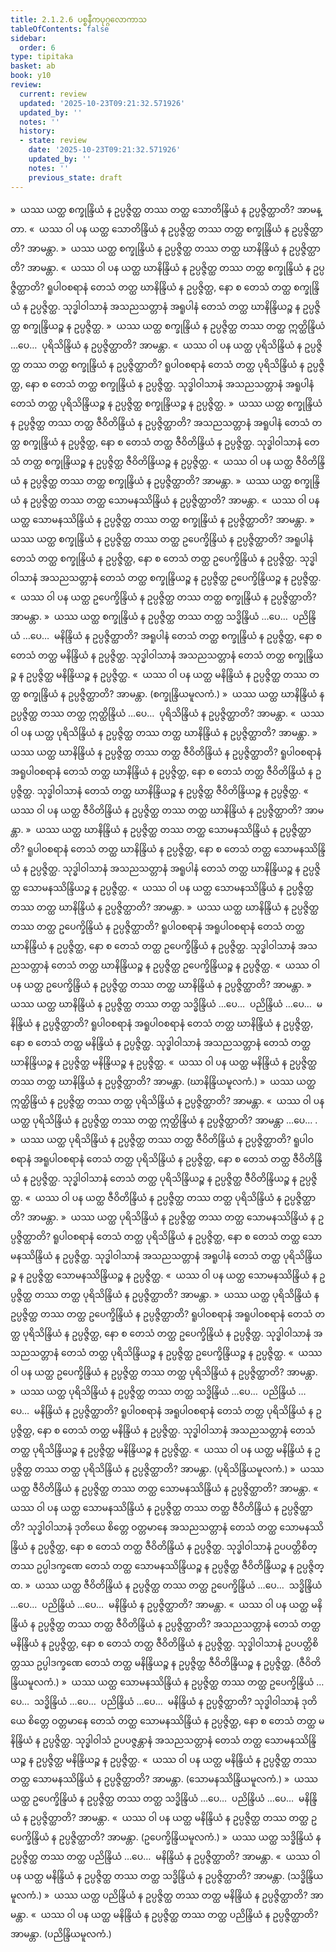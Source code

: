 ```yaml
---
title: 2.1.2.6 ပစ္စနီကပုဂ္ဂလောကာသ
tableOfContents: false
sidebar:
  order: 6
type: tipitaka
basket: ab
book: y10
review:
  current: review
  updated: '2025-10-23T09:21:32.571926'
  updated_by: ''
  notes: ''
  history:
  - state: review
    date: '2025-10-23T09:21:32.571926'
    updated_by: ''
    notes: ''
    previous_state: draft
---
```



<ReviewStatus review={frontmatter.review} showDetails={true} />

<HypothesisAnnotation frontmatter={frontmatter} />

<DynamicBreadcrumb />

<Division number="272" book="y10" e="ch" v="35" p="179">

<Paragraph number="2354" book="y10">
»  ယဿ ယတ္ထ စက္ခုန္ဒြိယံ န ဥပ္ပဇ္ဇိတ္ထ တဿ တတ္ထ သောတိန္ဒြိယံ န ဥပ္ပဇ္ဇိတ္ထာတိ? အာမန္တာ.
</Paragraph>

<Paragraph number="2355" book="y10">
«  ယဿ ဝါ ပန ယတ္ထ သောတိန္ဒြိယံ န ဥပ္ပဇ္ဇိတ္ထ တဿ တတ္ထ စက္ခုန္ဒြိယံ န ဥပ္ပဇ္ဇိတ္ထာတိ? အာမန္တာ.
</Paragraph>

<Paragraph number="2356" book="y10">
»  ယဿ ယတ္ထ စက္ခုန္ဒြိယံ န ဥပ္ပဇ္ဇိတ္ထ တဿ တတ္ထ ဃာနိန္ဒြိယံ န ဥပ္ပဇ္ဇိတ္ထာတိ? အာမန္တာ.
</Paragraph>

<Paragraph number="2357" book="y10">
«  ယဿ ဝါ ပန ယတ္ထ ဃာနိန္ဒြိယံ န ဥပ္ပဇ္ဇိတ္ထ တဿ တတ္ထ စက္ခုန္ဒြိယံ န ဥပ္ပဇ္ဇိတ္ထာတိ?
</Paragraph>

<Paragraph number="2358" book="y10">
ရူပါဝစရာနံ တေသံ တတ္ထ ဃာနိန္ဒြိယံ န ဥပ္ပဇ္ဇိတ္ထ, နော စ တေသံ တတ္ထ စက္ခုန္ဒြိယံ န ဥပ္ပဇ္ဇိတ္ထ. သုဒ္ဓါဝါသာနံ အသညသတ္တာနံ အရူပါနံ တေသံ တတ္ထ ဃာနိန္ဒြိယဉ္စ န ဥပ္ပဇ္ဇိတ္ထ စက္ခုန္ဒြိယဉ္စ န ဥပ္ပဇ္ဇိတ္ထ.
</Paragraph>

<Paragraph number="2359" book="y10">
»  ယဿ ယတ္ထ စက္ခုန္ဒြိယံ န ဥပ္ပဇ္ဇိတ္ထ တဿ တတ္ထ ဣတ္ထိန္ဒြိယံ …ပေ…  ပုရိသိန္ဒြိယံ န ဥပ္ပဇ္ဇိတ္ထာတိ? အာမန္တာ.
</Paragraph>

<Paragraph number="2360" book="y10">
«  ယဿ ဝါ ပန ယတ္ထ ပုရိသိန္ဒြိယံ န ဥပ္ပဇ္ဇိတ္ထ တဿ တတ္ထ စက္ခုန္ဒြိယံ န ဥပ္ပဇ္ဇိတ္ထာတိ?
</Paragraph>

<Paragraph number="2361" book="y10">
ရူပါဝစရာနံ တေသံ တတ္ထ ပုရိသိန္ဒြိယံ န ဥပ္ပဇ္ဇိတ္ထ, နော စ တေသံ တတ္ထ စက္ခုန္ဒြိယံ န ဥပ္ပဇ္ဇိတ္ထ. သုဒ္ဓါဝါသာနံ အသညသတ္တာနံ အရူပါနံ တေသံ တတ္ထ ပုရိသိန္ဒြိယဉ္စ န ဥပ္ပဇ္ဇိတ္ထ စက္ခုန္ဒြိယဉ္စ န ဥပ္ပဇ္ဇိတ္ထ.
</Paragraph>

<Paragraph number="2362" book="y10">
»  ယဿ ယတ္ထ စက္ခုန္ဒြိယံ န ဥပ္ပဇ္ဇိတ္ထ တဿ တတ္ထ ဇီဝိတိန္ဒြိယံ န ဥပ္ပဇ္ဇိတ္ထာတိ?
</Paragraph>

<Paragraph number="2363" book="y10">
အသညသတ္တာနံ အရူပါနံ တေသံ တတ္ထ စက္ခုန္ဒြိယံ န ဥပ္ပဇ္ဇိတ္ထ, နော စ တေသံ တတ္ထ ဇီဝိတိန္ဒြိယံ န ဥပ္ပဇ္ဇိတ္ထ. သုဒ္ဓါဝါသာနံ တေသံ တတ္ထ စက္ခုန္ဒြိယဉ္စ န ဥပ္ပဇ္ဇိတ္ထ ဇီဝိတိန္ဒြိယဉ္စ န ဥပ္ပဇ္ဇိတ္ထ.
</Paragraph>

<Paragraph number="2364" book="y10">
«  ယဿ ဝါ ပန ယတ္ထ ဇီဝိတိန္ဒြိယံ န ဥပ္ပဇ္ဇိတ္ထ တဿ တတ္ထ စက္ခုန္ဒြိယံ န ဥပ္ပဇ္ဇိတ္ထာတိ? အာမန္တာ.
</Paragraph>

<Paragraph number="2365" book="y10">
»  ယဿ ယတ္ထ စက္ခုန္ဒြိယံ န ဥပ္ပဇ္ဇိတ္ထ တဿ တတ္ထ သောမနဿိန္ဒြိယံ န ဥပ္ပဇ္ဇိတ္ထာတိ? အာမန္တာ.
</Paragraph>

<Paragraph number="2366" book="y10">
«  ယဿ ဝါ ပန ယတ္ထ သောမနဿိန္ဒြိယံ န ဥပ္ပဇ္ဇိတ္ထ တဿ တတ္ထ စက္ခုန္ဒြိယံ န ဥပ္ပဇ္ဇိတ္ထာတိ? အာမန္တာ.
</Paragraph>

<Paragraph number="2367" book="y10">
»  ယဿ ယတ္ထ စက္ခုန္ဒြိယံ န ဥပ္ပဇ္ဇိတ္ထ တဿ တတ္ထ ဥပေက္ခိန္ဒြိယံ န ဥပ္ပဇ္ဇိတ္ထာတိ?
</Paragraph>

<Paragraph number="2368" book="y10">
အရူပါနံ တေသံ တတ္ထ စက္ခုန္ဒြိယံ န ဥပ္ပဇ္ဇိတ္ထ, နော စ တေသံ တတ္ထ ဥပေက္ခိန္ဒြိယံ န ဥပ္ပဇ္ဇိတ္ထ. သုဒ္ဓါဝါသာနံ အသညသတ္တာနံ တေသံ တတ္ထ စက္ခုန္ဒြိယဉ္စ န ဥပ္ပဇ္ဇိတ္ထ ဥပေက္ခိန္ဒြိယဉ္စ န ဥပ္ပဇ္ဇိတ္ထ.
</Paragraph>

<Paragraph number="2369" book="y10">
«  ယဿ ဝါ ပန ယတ္ထ ဥပေက္ခိန္ဒြိယံ န ဥပ္ပဇ္ဇိတ္ထ တဿ တတ္ထ စက္ခုန္ဒြိယံ န ဥပ္ပဇ္ဇိတ္ထာတိ? အာမန္တာ.
</Paragraph>

<Paragraph number="2370" book="y10">
»  ယဿ ယတ္ထ စက္ခုန္ဒြိယံ န ဥပ္ပဇ္ဇိတ္ထ တဿ တတ္ထ သဒ္ဓိန္ဒြိယံ …ပေ…  ပညိန္ဒြိယံ …ပေ…  မနိန္ဒြိယံ န ဥပ္ပဇ္ဇိတ္ထာတိ?
</Paragraph>

<Paragraph number="2371" book="y10">
အရူပါနံ တေသံ တတ္ထ စက္ခုန္ဒြိယံ န ဥပ္ပဇ္ဇိတ္ထ, နော စ တေသံ တတ္ထ မနိန္ဒြိယံ န ဥပ္ပဇ္ဇိတ္ထ. သုဒ္ဓါဝါသာနံ အသညသတ္တာနံ တေသံ တတ္ထ စက္ခုန္ဒြိယဉ္စ န ဥပ္ပဇ္ဇိတ္ထ မနိန္ဒြိယဉ္စ န ဥပ္ပဇ္ဇိတ္ထ.
</Paragraph>

<Paragraph number="2372" book="y10">
«  ယဿ ဝါ ပန ယတ္ထ မနိန္ဒြိယံ န ဥပ္ပဇ္ဇိတ္ထ တဿ တတ္ထ စက္ခုန္ဒြိယံ န ဥပ္ပဇ္ဇိတ္ထာတိ? အာမန္တာ. (စက္ခုန္ဒြိယမူလကံ.)
</Paragraph>

</Division>
<Division number="273" book="y10" e="ch" v="35" p="180">

<Paragraph number="2373" book="y10">
»  ယဿ ယတ္ထ ဃာနိန္ဒြိယံ န ဥပ္ပဇ္ဇိတ္ထ တဿ တတ္ထ ဣတ္ထိန္ဒြိယံ …ပေ…  ပုရိသိန္ဒြိယံ န ဥပ္ပဇ္ဇိတ္ထာတိ? အာမန္တာ.
</Paragraph>

<Paragraph number="2374" book="y10">
«  ယဿ ဝါ ပန ယတ္ထ ပုရိသိန္ဒြိယံ န ဥပ္ပဇ္ဇိတ္ထ တဿ တတ္ထ ဃာနိန္ဒြိယံ န ဥပ္ပဇ္ဇိတ္ထာတိ? အာမန္တာ.
</Paragraph>

<Paragraph number="2375" book="y10">
»  ယဿ ယတ္ထ ဃာနိန္ဒြိယံ န ဥပ္ပဇ္ဇိတ္ထ တဿ တတ္ထ ဇီဝိတိန္ဒြိယံ န ဥပ္ပဇ္ဇိတ္ထာတိ?
</Paragraph>

<Paragraph number="2376" book="y10">
ရူပါဝစရာနံ အရူပါဝစရာနံ တေသံ တတ္ထ ဃာနိန္ဒြိယံ န ဥပ္ပဇ္ဇိတ္ထ, နော စ တေသံ တတ္ထ ဇီဝိတိန္ဒြိယံ န ဥပ္ပဇ္ဇိတ္ထ. သုဒ္ဓါဝါသာနံ တေသံ တတ္ထ ဃာနိန္ဒြိယဉ္စ န ဥပ္ပဇ္ဇိတ္ထ ဇီဝိတိန္ဒြိယဉ္စ န ဥပ္ပဇ္ဇိတ္ထ.
</Paragraph>

<Paragraph number="2377" book="y10">
«  ယဿ ဝါ ပန ယတ္ထ ဇီဝိတိန္ဒြိယံ န ဥပ္ပဇ္ဇိတ္ထ တဿ တတ္ထ ဃာနိန္ဒြိယံ န ဥပ္ပဇ္ဇိတ္ထာတိ? အာမန္တာ.
</Paragraph>

<Paragraph number="2378" book="y10">
»  ယဿ ယတ္ထ ဃာနိန္ဒြိယံ န ဥပ္ပဇ္ဇိတ္ထ တဿ တတ္ထ သောမနဿိန္ဒြိယံ န ဥပ္ပဇ္ဇိတ္ထာတိ?
</Paragraph>

<Paragraph number="2379" book="y10">
ရူပါဝစရာနံ တေသံ တတ္ထ ဃာနိန္ဒြိယံ န ဥပ္ပဇ္ဇိတ္ထ, နော စ တေသံ တတ္ထ သောမနဿိန္ဒြိယံ န ဥပ္ပဇ္ဇိတ္ထ. သုဒ္ဓါဝါသာနံ အသညသတ္တာနံ အရူပါနံ တေသံ တတ္ထ ဃာနိန္ဒြိယဉ္စ န ဥပ္ပဇ္ဇိတ္ထ သောမနဿိန္ဒြိယဉ္စ န ဥပ္ပဇ္ဇိတ္ထ.
</Paragraph>

<Paragraph number="2380" book="y10">
«  ယဿ ဝါ ပန ယတ္ထ သောမနဿိန္ဒြိယံ န ဥပ္ပဇ္ဇိတ္ထ တဿ တတ္ထ ဃာနိန္ဒြိယံ န ဥပ္ပဇ္ဇိတ္ထာတိ? အာမန္တာ.
</Paragraph>

<Paragraph number="2381" book="y10">
»  ယဿ ယတ္ထ ဃာနိန္ဒြိယံ န ဥပ္ပဇ္ဇိတ္ထ တဿ တတ္ထ ဥပေက္ခိန္ဒြိယံ န ဥပ္ပဇ္ဇိတ္ထာတိ?
</Paragraph>

<Paragraph number="2382" book="y10">
ရူပါဝစရာနံ အရူပါဝစရာနံ တေသံ တတ္ထ ဃာနိန္ဒြိယံ န ဥပ္ပဇ္ဇိတ္ထ, နော စ တေသံ တတ္ထ ဥပေက္ခိန္ဒြိယံ န ဥပ္ပဇ္ဇိတ္ထ. သုဒ္ဓါဝါသာနံ အသညသတ္တာနံ တေသံ တတ္ထ ဃာနိန္ဒြိယဉ္စ န ဥပ္ပဇ္ဇိတ္ထ ဥပေက္ခိန္ဒြိယဉ္စ န ဥပ္ပဇ္ဇိတ္ထ.
</Paragraph>

<Paragraph number="2383" book="y10">
«  ယဿ ဝါ ပန ယတ္ထ ဥပေက္ခိန္ဒြိယံ န ဥပ္ပဇ္ဇိတ္ထ တဿ တတ္ထ ဃာနိန္ဒြိယံ န ဥပ္ပဇ္ဇိတ္ထာတိ? အာမန္တာ.
</Paragraph>

<Paragraph number="2384" book="y10">
»  ယဿ ယတ္ထ ဃာနိန္ဒြိယံ န ဥပ္ပဇ္ဇိတ္ထ တဿ တတ္ထ သဒ္ဓိန္ဒြိယံ …ပေ…  ပညိန္ဒြိယံ …ပေ…  မနိန္ဒြိယံ န ဥပ္ပဇ္ဇိတ္ထာတိ?
</Paragraph>

<Paragraph number="2385" book="y10">
ရူပါဝစရာနံ အရူပါဝစရာနံ တေသံ တတ္ထ ဃာနိန္ဒြိယံ န ဥပ္ပဇ္ဇိတ္ထ, နော စ တေသံ တတ္ထ မနိန္ဒြိယံ န ဥပ္ပဇ္ဇိတ္ထ. သုဒ္ဓါဝါသာနံ အသညသတ္တာနံ တေသံ တတ္ထ ဃာနိန္ဒြိယဉ္စ န ဥပ္ပဇ္ဇိတ္ထ မနိန္ဒြိယဉ္စ န ဥပ္ပဇ္ဇိတ္ထ.
</Paragraph>

<Paragraph number="2386" book="y10">
«  ယဿ ဝါ ပန ယတ္ထ မနိန္ဒြိယံ န ဥပ္ပဇ္ဇိတ္ထ တဿ တတ္ထ ဃာနိန္ဒြိယံ န ဥပ္ပဇ္ဇိတ္ထာတိ? အာမန္တာ. (ဃာနိန္ဒြိယမူလကံ.)
</Paragraph>

</Division>
<Division number="274" book="y10" e="ch" v="35" p="181">

<Paragraph number="2387" book="y10">
»  ယဿ ယတ္ထ ဣတ္ထိန္ဒြိယံ န ဥပ္ပဇ္ဇိတ္ထ တဿ တတ္ထ ပုရိသိန္ဒြိယံ န ဥပ္ပဇ္ဇိတ္ထာတိ? အာမန္တာ.
</Paragraph>

<Paragraph number="2388" book="y10">
«  ယဿ ဝါ ပန ယတ္ထ ပုရိသိန္ဒြိယံ န ဥပ္ပဇ္ဇိတ္ထ တဿ တတ္ထ ဣတ္ထိန္ဒြိယံ န ဥပ္ပဇ္ဇိတ္ထာတိ? အာမန္တာ …ပေ… .
</Paragraph>

</Division>
<Division number="275" book="y10" e="ch" v="35" p="181">

<Paragraph number="2389" book="y10">
»  ယဿ ယတ္ထ ပုရိသိန္ဒြိယံ န ဥပ္ပဇ္ဇိတ္ထ တဿ တတ္ထ ဇီဝိတိန္ဒြိယံ န ဥပ္ပဇ္ဇိတ္ထာတိ?
</Paragraph>

<Paragraph number="2390" book="y10">
ရူပါဝစရာနံ အရူပါဝစရာနံ တေသံ တတ္ထ ပုရိသိန္ဒြိယံ န ဥပ္ပဇ္ဇိတ္ထ, နော စ တေသံ တတ္ထ ဇီဝိတိန္ဒြိယံ န ဥပ္ပဇ္ဇိတ္ထ. သုဒ္ဓါဝါသာနံ တေသံ တတ္ထ ပုရိသိန္ဒြိယဉ္စ န ဥပ္ပဇ္ဇိတ္ထ ဇီဝိတိန္ဒြိယဉ္စ န ဥပ္ပဇ္ဇိတ္ထ.
</Paragraph>

<Paragraph number="2391" book="y10">
«  ယဿ ဝါ ပန ယတ္ထ ဇီဝိတိန္ဒြိယံ န ဥပ္ပဇ္ဇိတ္ထ တဿ တတ္ထ ပုရိသိန္ဒြိယံ န ဥပ္ပဇ္ဇိတ္ထာတိ? အာမန္တာ.
</Paragraph>

<Paragraph number="2392" book="y10">
»  ယဿ ယတ္ထ ပုရိသိန္ဒြိယံ န ဥပ္ပဇ္ဇိတ္ထ တဿ တတ္ထ သောမနဿိန္ဒြိယံ န ဥပ္ပဇ္ဇိတ္ထာတိ?
</Paragraph>

<Paragraph number="2393" book="y10">
ရူပါဝစရာနံ တေသံ တတ္ထ ပုရိသိန္ဒြိယံ န ဥပ္ပဇ္ဇိတ္ထ, နော စ တေသံ တတ္ထ သောမနဿိန္ဒြိယံ န ဥပ္ပဇ္ဇိတ္ထ. သုဒ္ဓါဝါသာနံ အသညသတ္တာနံ အရူပါနံ တေသံ တတ္ထ ပုရိသိန္ဒြိယဉ္စ န ဥပ္ပဇ္ဇိတ္ထ သောမနဿိန္ဒြိယဉ္စ န ဥပ္ပဇ္ဇိတ္ထ.
</Paragraph>

<Paragraph number="2394" book="y10">
«  ယဿ ဝါ ပန ယတ္ထ သောမနဿိန္ဒြိယံ န ဥပ္ပဇ္ဇိတ္ထ တဿ တတ္ထ ပုရိသိန္ဒြိယံ န ဥပ္ပဇ္ဇိတ္ထာတိ? အာမန္တာ.
</Paragraph>

<Paragraph number="2395" book="y10">
»  ယဿ ယတ္ထ ပုရိသိန္ဒြိယံ န ဥပ္ပဇ္ဇိတ္ထ တဿ တတ္ထ ဥပေက္ခိန္ဒြိယံ န ဥပ္ပဇ္ဇိတ္ထာတိ?
</Paragraph>

<Paragraph number="2396" book="y10">
ရူပါဝစရာနံ အရူပါဝစရာနံ တေသံ တတ္ထ ပုရိသိန္ဒြိယံ န ဥပ္ပဇ္ဇိတ္ထ, နော စ တေသံ တတ္ထ ဥပေက္ခိန္ဒြိယံ န ဥပ္ပဇ္ဇိတ္ထ. သုဒ္ဓါဝါသာနံ အသညသတ္တာနံ တေသံ တတ္ထ ပုရိသိန္ဒြိယဉ္စ န ဥပ္ပဇ္ဇိတ္ထ ဥပေက္ခိန္ဒြိယဉ္စ န ဥပ္ပဇ္ဇိတ္ထ.
</Paragraph>

<Paragraph number="2397" book="y10">
«  ယဿ ဝါ ပန ယတ္ထ ဥပေက္ခိန္ဒြိယံ န ဥပ္ပဇ္ဇိတ္ထ တဿ တတ္ထ ပုရိသိန္ဒြိယံ န ဥပ္ပဇ္ဇိတ္ထာတိ? အာမန္တာ.
</Paragraph>

<Paragraph number="2398" book="y10">
»  ယဿ ယတ္ထ ပုရိသိန္ဒြိယံ န ဥပ္ပဇ္ဇိတ္ထ တဿ တတ္ထ သဒ္ဓိန္ဒြိယံ …ပေ…  ပညိန္ဒြိယံ …ပေ…  မနိန္ဒြိယံ န ဥပ္ပဇ္ဇိတ္ထာတိ?
</Paragraph>

<Paragraph number="2399" book="y10">
ရူပါဝစရာနံ အရူပါဝစရာနံ တေသံ တတ္ထ ပုရိသိန္ဒြိယံ န ဥပ္ပဇ္ဇိတ္ထ, နော စ တေသံ တတ္ထ မနိန္ဒြိယံ န ဥပ္ပဇ္ဇိတ္ထ. သုဒ္ဓါဝါသာနံ အသညသတ္တာနံ တေသံ တတ္ထ ပုရိသိန္ဒြိယဉ္စ န ဥပ္ပဇ္ဇိတ္ထ မနိန္ဒြိယဉ္စ န ဥပ္ပဇ္ဇိတ္ထ.
</Paragraph>

<Paragraph number="2400" book="y10">
«  ယဿ ဝါ ပန ယတ္ထ မနိန္ဒြိယံ န ဥပ္ပဇ္ဇိတ္ထ တဿ တတ္ထ ပုရိသိန္ဒြိယံ န ဥပ္ပဇ္ဇိတ္ထာတိ? အာမန္တာ. (ပုရိသိန္ဒြိယမူလကံ.)
</Paragraph>

</Division>
<Division number="276" book="y10" e="ch" v="35" p="181">

<Paragraph number="2401" book="y10">
»  ယဿ ယတ္ထ ဇီဝိတိန္ဒြိယံ န ဥပ္ပဇ္ဇိတ္ထ တဿ တတ္ထ သောမနဿိန္ဒြိယံ န ဥပ္ပဇ္ဇိတ္ထာတိ? အာမန္တာ.
</Paragraph>

<Paragraph number="2402" book="y10">
«  ယဿ ဝါ ပန ယတ္ထ သောမနဿိန္ဒြိယံ န ဥပ္ပဇ္ဇိတ္ထ တဿ တတ္ထ ဇီဝိတိန္ဒြိယံ န ဥပ္ပဇ္ဇိတ္ထာတိ?
</Paragraph>

<Paragraph number="2403" book="y10">
သုဒ္ဓါဝါသာနံ ဒုတိယေ စိတ္တေ ဝတ္တမာနေ အသညသတ္တာနံ တေသံ တတ္ထ သောမနဿိန္ဒြိယံ န ဥပ္ပဇ္ဇိတ္ထ, နော စ တေသံ တတ္ထ ဇီဝိတိန္ဒြိယံ န ဥပ္ပဇ္ဇိတ္ထ. သုဒ္ဓါဝါသာနံ ဥပပတ္တိစိတ္တဿ ဥပ္ပါဒက္ခဏေ တေသံ တတ္ထ သောမနဿိန္ဒြိယဉ္စ န ဥပ္ပဇ္ဇိတ္ထ ဇီဝိတိန္ဒြိယဉ္စ န ဥပ္ပဇ္ဇိတ္ထ.
</Paragraph>

<Paragraph number="2404" book="y10">
»  ယဿ ယတ္ထ ဇီဝိတိန္ဒြိယံ န ဥပ္ပဇ္ဇိတ္ထ တဿ တတ္ထ ဥပေက္ခိန္ဒြိယံ …ပေ…  သဒ္ဓိန္ဒြိယံ …ပေ…  ပညိန္ဒြိယံ …ပေ…  မနိန္ဒြိယံ န ဥပ္ပဇ္ဇိတ္ထာတိ? အာမန္တာ.
</Paragraph>

<Paragraph number="2405" book="y10">
«  ယဿ ဝါ ပန ယတ္ထ မနိန္ဒြိယံ န ဥပ္ပဇ္ဇိတ္ထ တဿ တတ္ထ ဇီဝိတိန္ဒြိယံ န ဥပ္ပဇ္ဇိတ္ထာတိ?
</Paragraph>

<Paragraph number="2406" book="y10">
အသညသတ္တာနံ တေသံ တတ္ထ မနိန္ဒြိယံ န ဥပ္ပဇ္ဇိတ္ထ, နော စ တေသံ တတ္ထ ဇီဝိတိန္ဒြိယံ န ဥပ္ပဇ္ဇိတ္ထ. သုဒ္ဓါဝါသာနံ ဥပပတ္တိစိတ္တဿ ဥပ္ပါဒက္ခဏေ တေသံ တတ္ထ မနိန္ဒြိယဉ္စ န ဥပ္ပဇ္ဇိတ္ထ ဇီဝိတိန္ဒြိယဉ္စ န ဥပ္ပဇ္ဇိတ္ထ. (ဇီဝိတိန္ဒြိယမူလကံ.)
</Paragraph>

</Division>
<Division number="277" book="y10" e="ch" v="35" p="182">

<Paragraph number="2407" book="y10">
»  ယဿ ယတ္ထ သောမနဿိန္ဒြိယံ န ဥပ္ပဇ္ဇိတ္ထ တဿ တတ္ထ ဥပေက္ခိန္ဒြိယံ …ပေ…  သဒ္ဓိန္ဒြိယံ …ပေ…  ပညိန္ဒြိယံ …ပေ…  မနိန္ဒြိယံ န ဥပ္ပဇ္ဇိတ္ထာတိ?
</Paragraph>

<Paragraph number="2408" book="y10">
သုဒ္ဓါဝါသာနံ ဒုတိယေ စိတ္တေ ဝတ္တမာနေ တေသံ တတ္ထ သောမနဿိန္ဒြိယံ န ဥပ္ပဇ္ဇိတ္ထ, နော စ တေသံ တတ္ထ မနိန္ဒြိယံ န ဥပ္ပဇ္ဇိတ္ထ. သုဒ္ဓါဝါသံ ဥပပဇ္ဇန္တာနံ အသညသတ္တာနံ တေသံ တတ္ထ သောမနဿိန္ဒြိယဉ္စ န ဥပ္ပဇ္ဇိတ္ထ မနိန္ဒြိယဉ္စ န ဥပ္ပဇ္ဇိတ္ထ.
</Paragraph>

<Paragraph number="2409" book="y10">
«  ယဿ ဝါ ပန ယတ္ထ မနိန္ဒြိယံ န ဥပ္ပဇ္ဇိတ္ထ တဿ တတ္ထ သောမနဿိန္ဒြိယံ န ဥပ္ပဇ္ဇိတ္ထာတိ? အာမန္တာ. (သောမနဿိန္ဒြိယမူလကံ.)
</Paragraph>

</Division>
<Division number="278" book="y10" e="ch" v="35" p="182">

<Paragraph number="2410" book="y10">
»  ယဿ ယတ္ထ ဥပေက္ခိန္ဒြိယံ န ဥပ္ပဇ္ဇိတ္ထ တဿ တတ္ထ သဒ္ဓိန္ဒြိယံ …ပေ…  ပညိန္ဒြိယံ …ပေ…  မနိန္ဒြိယံ န ဥပ္ပဇ္ဇိတ္ထာတိ? အာမန္တာ.
</Paragraph>

<Paragraph number="2411" book="y10">
«  ယဿ ဝါ ပန ယတ္ထ မနိန္ဒြိယံ န ဥပ္ပဇ္ဇိတ္ထ တဿ တတ္ထ ဥပေက္ခိန္ဒြိယံ န ဥပ္ပဇ္ဇိတ္ထာတိ? အာမန္တာ. (ဥပေက္ခိန္ဒြိယမူလကံ.)
</Paragraph>

</Division>
<Division number="279" book="y10" e="ch" v="35" p="182">

<Paragraph number="2412" book="y10">
»  ယဿ ယတ္ထ သဒ္ဓိန္ဒြိယံ န ဥပ္ပဇ္ဇိတ္ထ တဿ တတ္ထ ပညိန္ဒြိယံ …ပေ…  မနိန္ဒြိယံ န ဥပ္ပဇ္ဇိတ္ထာတိ? အာမန္တာ.
</Paragraph>

<Paragraph number="2413" book="y10">
«  ယဿ ဝါ ပန ယတ္ထ မနိန္ဒြိယံ န ဥပ္ပဇ္ဇိတ္ထ တဿ တတ္ထ သဒ္ဓိန္ဒြိယံ န ဥပ္ပဇ္ဇိတ္ထာတိ? အာမန္တာ. (သဒ္ဓိန္ဒြိယမူလကံ.)
</Paragraph>

</Division>
<Division number="280" book="y10" e="ch" v="35" p="182">

<Paragraph number="2414" book="y10">
»  ယဿ ယတ္ထ ပညိန္ဒြိယံ န ဥပ္ပဇ္ဇိတ္ထ တဿ တတ္ထ မနိန္ဒြိယံ န ဥပ္ပဇ္ဇိတ္ထာတိ? အာမန္တာ.
</Paragraph>

<Paragraph number="2415" book="y10">
«  ယဿ ဝါ ပန ယတ္ထ မနိန္ဒြိယံ န ဥပ္ပဇ္ဇိတ္ထ တဿ တတ္ထ ပညိန္ဒြိယံ န ဥပ္ပဇ္ဇိတ္ထာတိ? အာမန္တာ. (ပညိန္ဒြိယမူလကံ.)
</Paragraph>
</Division>